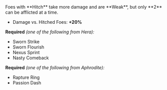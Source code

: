 
<Boon>
Foes with **Hitch** take more damage and are **Weak**, but only **2** can be afflicted at a time.

- Damage vs. Hitched Foes: **+20%**

</Boon>

**Required** _(one of the following from Hera):_

- Sworn Strike
- Sworn Flourish
- Nexus Sprint
- Nasty Comeback

**Required** _(one of the following from Aphrodite):_

- Rapture Ring
- Passion Dash
